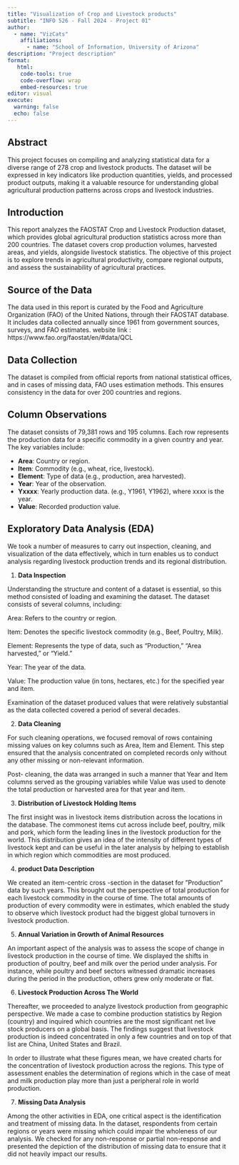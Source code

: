 ```yaml
---
title: "Visualization of Crop and Livestock products"
subtitle: "INFO 526 - Fall 2024 - Project 01"
author: 
  - name: "VizCats"
    affiliations:
      - name: "School of Information, University of Arizona"
description: "Project description"
format:
   html:
    code-tools: true
    code-overflow: wrap
    embed-resources: true
editor: visual
execute:
  warning: false
  echo: false
---
```


## Abstract

This project focuses on compiling and analyzing statistical data for a diverse range of 278 crop and livestock products. The dataset will be expressed in key indicators like production quantities, yields, and processed product outputs, making it a valuable resource for understanding global agricultural production patterns across crops and livestock industries.

## Introduction

This report analyzes the FAOSTAT Crop and Livestock Production dataset, which provides global agricultural production statistics across more than 200 countries. The dataset covers crop production volumes, harvested areas, and yields, alongside livestock statistics. The objective of this project is to explore trends in agricultural productivity, compare regional outputs, and assess the sustainability of agricultural practices.

## Source of the Data

The data used in this report is curated by the Food and Agriculture Organization (FAO) of the United Nations, through their FAOSTAT database. It includes data collected annually since 1961 from government sources, surveys, and FAO estimates. website link : https://www.fao.org/faostat/en/#data/QCL

## Data Collection

The dataset is compiled from official reports from national statistical offices, and in cases of missing data, FAO uses estimation methods. This ensures consistency in the data for over 200 countries and regions.

## Column Observations

The dataset consists of 79,381 rows and 195 columns. Each row represents the production data for a specific commodity in a given country and year. The key variables include:

-   **Area**: Country or region.
-   **Item**: Commodity (e.g., wheat, rice, livestock).
-   **Element**: Type of data (e.g., production, area harvested).
-   **Year**: Year of the observation.
-   **Yxxxx**: Yearly production data. (e.g., Y1961, Y1962), where xxxx is the year.
-   **Value**: Recorded production value.

## Exploratory Data Analysis (EDA)

We took a number of measures to carry out inspection, cleaning, and visualization of the data effectively, which in turn enables us to conduct analysis regarding livestock production trends and its regional distribution.

1.  **Data Inspection**

Understanding the structure and content of a dataset is essential, so this method consisted of loading and examining the dataset. The dataset consists of several columns, including:

Area: Refers to the country or region.

Item: Denotes the specific livestock commodity (e.g., Beef, Poultry, Milk).

Element: Represents the type of data, such as “Production,” “Area harvested,” or “Yield.”

Year: The year of the data.

Value: The production value (in tons, hectares, etc.) for the specified year and item.

Examination of the dataset produced values that were relatively substantial as the data collected covered a period of several decades.

2.  **Data Cleaning**

For such cleaning operations, we focused removal of rows containing missing values on key columns such as Area, Item and Element. This step ensured that the analysis concentrated on completed records only without any other missing or non-relevant information.

Post- cleaning, the data was arranged in such a manner that Year and Item columns served as the grouping variables while Value was used to denote the total production or harvested area for that year and item.

3.  **Distribution of Livestock Holding Items**

The first insight was in livestock items distribution across the locations in the database. The commonest items cut across include beef, poultry, milk and pork, which form the leading lines in the livestock production for the world. This distribution gives an idea of the intensity of different types of livestock kept and can be useful in the later analysis by helping to establish in which region which commodities are most produced.

4.  **product Data Description**

We created an item-centric cross -section in the dataset for ”Production” data by such years. This brought out the perspective of total production for each livestock commodity in the course of time. The total amounts of production of every commodity were in estimates, which enabled the study to observe which livestock product had the biggest global turnovers in livestock production.

5.  **Annual Variation in Growth of Animal Resources**

An important aspect of the analysis was to assess the scope of change in livestock production in the course of time. We displayed the shifts in production of poultry, beef and milk over the period under analysis. For instance, while poultry and beef sectors witnessed dramatic increases during the period in the production, others grew only moderate or flat.

6.  **Livestock Production Across The World**

Thereafter, we proceeded to analyze livestock production from geographic perspective. We made a case to combine production statistics by Region (country) and inquired which countries are the most significant net live stock producers on a global basis. The findings suggest that livestock production is indeed concentrated in only a few countries and on top of that list are China, United States and Brazil.

In order to illustrate what these figures mean, we have created charts for the concentration of livestock production across the regions. This type of assessment enables the determination of regions which in the case of meat and milk production play more than just a peripheral role in world production.

7.  **Missing Data Analysis**

Among the other activities in EDA, one critical aspect is the identification and treatment of missing data. In the dataset, respondents from certain regions or years were missing which could impair the wholeness of our analysis. We checked for any non-response or partial non-response and presented the depiction of the distribution of missing data to ensure that it did not heavily impact our results.
